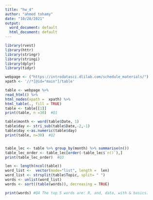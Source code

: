 ```yaml
---
title: "hw_4"
author: "ahmed tohamy"
date: "10/28/2021"
output:
  word_document: default
  html_document: default
---
```


```r
library(rvest)
library(httr)
library(stringr)
library(stringi)
library(dplyr)
library(tidyr)

webpage <- ("https://introdatasci.dlilab.com/schedule_materials/")
xpath <- '//*[@id="main"]/table'

table <- webpage %>%
read_html() %>%
html_nodes(xpath =  xpath) %>%
html_table(., fill = TRUE) 
table <- table[[1]]
print(table, n =30)  #Q1

table$month <- word(table$Date, 1)
table$day <- stri_sub(table$Date,-2,-1)
table$day <-as.numeric(table$day)
print(table, n=30)  #Q2


table_lec <- table %>% group_by(month) %>% summarise(n())
table_lec_order <- table_lec[order(-table_lec$`n()`),]
print(table_lec_order)  #Q3

len <- length(ncol(table))
word_list <-  vector(mode="list", length =  len)
word_list <- strsplit(table$Topic, split= " ")
words <- unlist(word_list)
words <- sort((table(words)), decreasing = TRUE)

print(words) #Q4 The top 5 words are: R, and, data, with & basics. 
```


